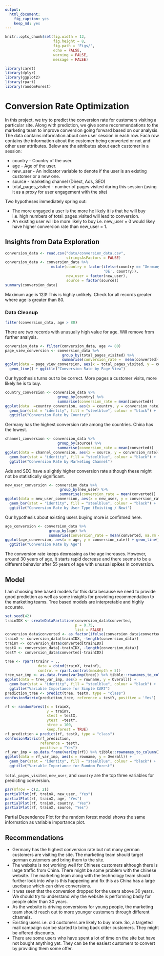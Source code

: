 ```yaml
---
output: 
  html_document:
    fig_caption: yes
    keep_md: yes
---
```


```r
knitr::opts_chunk$set(fig.width = 12, 
                      fig.height = 8, 
                      fig.path = 'Figs/',
                      echo = FALSE, 
                      warning = FALSE, 
                      message = FALSE)
```

```r
library(caret)
library(dplyr)
library(ggplot2)
library(rpart)
library(randomForest)
```

# Conversion Rate Optimization

In this project, we try to predict the conversion rate for customers visiting a particular site. Along with prediction, we give some recommendations to the marketing team to improve conversion going forward based on our analysis. The data contains information about one user session in each row. Each row contains the information about the customer being converted or not and other user attributes. Below are the attributes about each customer in a session:

* country - Country of the user.
* age - Age of the user.
* new_user - An indicator variable to denote if the user is an existing customer or a new one.
* source - marketing channel (Direct, Ads, SEO)
* total_pages_visited - number of pages visited during this session (using it as a proxy for user engagement with the site)

Two hypotheses immediately spring out:

* The more engaged a user is the more he likely it is that he will buy i.e. high numbers of total_pages_visited will lead to conversion.
* An existing user will be more likely to buy i.e. new_user = 0 would likey have higher conversion rate than new_user = 1.

## Insights from Data Exploration 

```r
conversion_data <- read.csv("data/conversion_data.csv", 
                            stringsAsFactors = FALSE)
conversion_data <- conversion_data %>%
                     mutate(country = factor(ifelse(country == "Germany", 
                                             'DE', country)),
                            new_user = factor(new_user),
                            source = factor(source))
summary(conversion_data)
```
Maximum age is 123! This is highly unlikely. Check for all records greater where age is greater than 80.

### Data Cleanup
```r
filter(conversion_data, age > 80)
```
There are two records with unusually high value for age. Will remove from further analysis.

```r
conversion_data <- filter(conversion_data, age <= 80) 
page_view_conversion <- conversion_data %>% 
                          group_by(total_pages_visited) %>%
                          summarise(conversion_rate =  mean(converted))
ggplot(data = page_view_conversion, aes(x = total_pages_visited, y = conversion_rate)) +
  geom_line() + ggtitle("Conversion Rate by Page View")
```
Our hypothesis turns out to be correct. More pages a customer visits, more likely he is to buy.

```r
country_conversion <- conversion_data %>%
                        group_by(country) %>%
                        summarise(conversion_rate = mean(converted))
ggplot(data  =country_conversion, aes(x = country, y = conversion_rate)) +
  geom_bar(stat = "identity", fill = "steelblue", colour = "black") +
  ggtitle("Conversion Rate by Country")
```
Germany has the highest conversion rate among the countries. China has the lowest.

```r
channel_conversion <- conversion_data %>%
                        group_by(source) %>%
                        summarise(conversion_rate = mean(converted))
ggplot(data = channel_conversion, aes(x = source, y = conversion_rate)) +
  geom_bar(stat = "identity", fill = "steelblue", colour = "black") +
  ggtitle("Conversion Rate by Marketing Channel")
```
Ads and SEO have a slightly higher conversion rate although these might not be statistically significant.

```r
new_user_conversion <- conversion_data %>%
                         group_by(new_user) %>%
                         summarise(conversion_rate = mean(converted))
ggplot(data = new_user_conversion, aes(x = new_user, y = conversion_rate)) +
  geom_bar(stat = "identity", fill = "steelblue", colour = "black") +
  ggtitle("Conversion Rate by User Type (Existing / New)")
```
Our hypothesis about existing users buying more is confirmed here.

```r
age_conversion <- conversion_data %>%
                    group_by(age) %>%
                    summarise(conversion_rate = mean(converted, na.rm = TRUE))
ggplot(age_conversion, aes(x = age, y = conversion_rate)) + geom_line() +
  ggtitle("Conversion Rate by Age")
```
The conversion rate keeps dexreasing as the age increases. However, around 30 years of age, it starts rapid decrease and there seems to be a different behavior after 55 years of age with unusual spikes in conversion.

## Model

I am choosing tree based models for this data because we need to provide good prediction as well as some insights for providing recommendation to the marketing teams. Tree based models are interpretable and highly accurate.

```r
set.seed(42)
trainIDX <- createDataPartition(conversion_data$converted, 
                                p = 0.75,
                                list = FALSE)
conversion_data$converted <- as.factor(ifelse(conversion_data$converted == 1, "Yes", "No"))
trainX <- conversion_data[trainIDX, -length(conversion_data)]
trainY <- conversion_data$converted[trainIDX]
testX <- conversion_data[-trainIDX, -length(conversion_data)]
testY <- conversion_data$converted[-trainIDX]
```

```r
tree <- rpart(trainY ~ ., 
               data = cbind(trainX, trainY),
               control = rpart.control(maxdepth = 5))
tree_var_imp <- as.data.frame(varImp(tree)) %>% tibble::rownames_to_column()
ggplot(data = tree_var_imp, aes(x = rowname, y = Overall)) + 
  geom_bar(stat = "identity", fill = "steelblue", colour = "black") +
  ggtitle("Variable Importance for Simple CART")
prediction_tree <- predict(tree, testX, type = "class")
confusionMatrix(prediction_tree, reference = testY, positive = 'Yes')
```
```r
rf <- randomForest(x = trainX,
                   y = trainY,
                   xtest = testX,
                   ytest  =testY,
                   ntree = 100,
                   keep.forest = TRUE)
rf_prediction = predict(rf, testX, type = "class")
confusionMatrix(rf_prediction,
                reference = testY,
                positive = "Yes")
rf_var_imp = as.data.frame(varImp(rf)) %>% tibble::rownames_to_column()
ggplot(data = rf_var_imp, aes(x = rowname, y = Overall)) + 
  geom_bar(stat = "identity", fill = "steelblue", colour = "black") +
  ggtitle("Variable Importance for Random Forest")
```
`total_pages_visited`, `new_user`, and `country` are the top three variables for predicting conversion.
```r
par(mfrow = c(2, 2))
partialPlot(rf, trainX, new_user, "Yes")
partialPlot(rf, trainX, age, "Yes")
partialPlot(rf, trainX, country, "Yes")
partialPlot(rf, trainX, source, "Yes")
```
Partial Dependence Plot for the random forest model shows the same information as variable importance plot.

## Recommendations

* Germany has the highest conversion rate but not many german customers are visiting the site. The marketing team should target german customers and bring them to the site.
* The website is not working well for Chinese customers although there is large traffic from China. There might be some problem with the chinese website. The marketing team along with the technology team should further look into why is this happening and fix this as China has a large userbase which can drive conversions.
* It was seen that the conversion dropped for the users above 30 years. We should try to understand why the website is performing badly for people older than 30 years.
* As the website is driving conversions for young people, the marketing team should reach out to more younger customers through different channels.
* Existing users i.e. old customers are likely to buy more. So, a targeted mail campaign can be started to bring back older customers. They might be offered discounts.
* There are some users who have spent a lot of time on the site but have not bought anything yet. They can be the easiest customers to convert by providing them some offer.